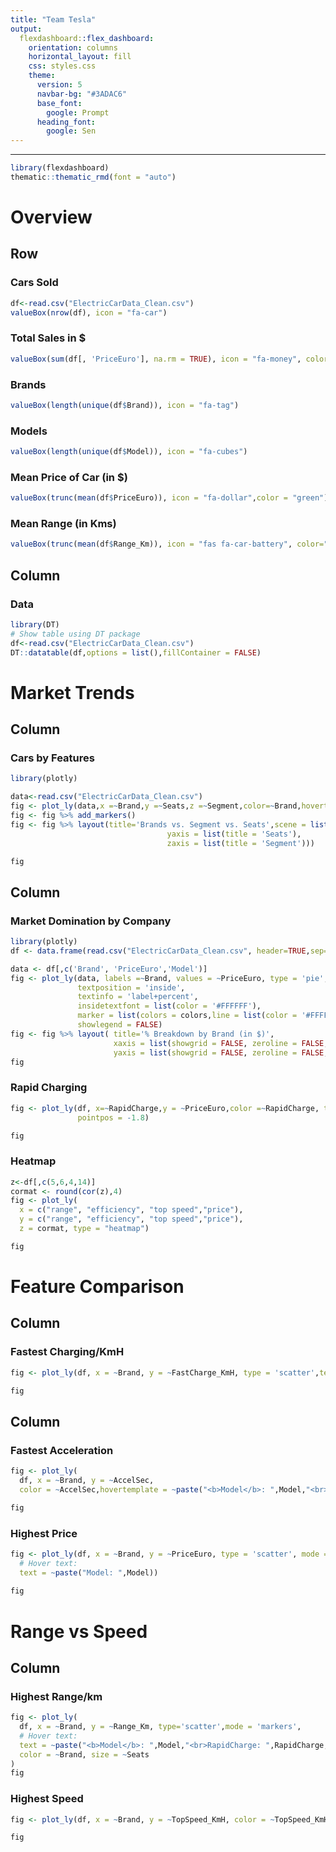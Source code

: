 ---
title: "Team Tesla"
output:
  flexdashboard::flex_dashboard:
    orientation: columns
    horizontal_layout: fill
    css: styles.css
    theme:
      version: 5
      navbar-bg: "#3ADAC6"
      base_font: 
        google: Prompt
      heading_font:
        google: Sen
---
---

```{r setup, include=FALSE}
library(flexdashboard)
thematic::thematic_rmd(font = "auto")
```

Overview{data-icon="fa-table"}
===
Row
-----------------------------------------------------------------------

### Cars Sold

```{r}
df<-read.csv("ElectricCarData_Clean.csv")
valueBox(nrow(df), icon = "fa-car")
```

### Total Sales in $

```{r}
valueBox(sum(df[, 'PriceEuro'], na.rm = TRUE), icon = "fa-money", color="#85bb65")
```

### Brands

```{r}
valueBox(length(unique(df$Brand)), icon = "fa-tag")
```

### Models

```{r}
valueBox(length(unique(df$Model)), icon = "fa-cubes")
```

### Mean Price of Car (in $)

```{r}
valueBox(trunc(mean(df$PriceEuro)), icon = "fa-dollar",color = "green")
```

### Mean Range (in Kms)

```{r}
valueBox(trunc(mean(df$Range_Km)), icon = "fas fa-car-battery", color="#f8c294")
```

Column  {data-width=1200}
-----------------------------------------------------------------------
### Data

```{r}
library(DT)
# Show table using DT package
df<-read.csv("ElectricCarData_Clean.csv")
DT::datatable(df,options = list(),fillContainer = FALSE)
```

Market Trends{data-icon="fa-bar-chart"}
===
Column {data-width=1000}
-----------------------------------------------------------------------

### Cars by Features

```{r}
library(plotly)

data<-read.csv("ElectricCarData_Clean.csv")
fig <- plot_ly(data,x =~Brand,y =~Seats,z =~Segment,color=~Brand,hovertemplate = ~paste('Brand:', Brand, '<br>Seats:', Seats, '<br>Segment:', Segment,"<br><b>Model</b>: ",Model))
fig <- fig %>% add_markers()
fig <- fig %>% layout(title='Brands vs. Segment vs. Seats',scene = list(xaxis = list(title = 'Brand'),
                                   yaxis = list(title = 'Seats'),
                                   zaxis = list(title = 'Segment')))

fig
```

Column {data-width=600}
-----------------------------------------------------------------------

### Market Domination by Company

```{r}
library(plotly)
df <- data.frame(read.csv("ElectricCarData_Clean.csv", header=TRUE,sep=","))

data <- df[,c('Brand', 'PriceEuro','Model')]
fig <- plot_ly(data, labels =~Brand, values = ~PriceEuro, type = 'pie',
               textposition = 'inside',
               textinfo = 'label+percent',
               insidetextfont = list(color = '#FFFFFF'),
               marker = list(colors = colors,line = list(color = '#FFFFFF', width = 1), pull=1.5),
               showlegend = FALSE)
fig <- fig %>% layout( title='% Breakdown by Brand (in $)',
                       xaxis = list(showgrid = FALSE, zeroline = FALSE, showticklabels = FALSE),
                       yaxis = list(showgrid = FALSE, zeroline = FALSE, showticklabels = FALSE))
fig
```

### Rapid Charging

```{r}
fig <- plot_ly(df, x=~RapidCharge,y = ~PriceEuro,color =~RapidCharge, type = "box", boxpoints = "all", jitter = 0.3,
               pointpos = -1.8)

fig
```

### Heatmap

```{r}
z<-df[,c(5,6,4,14)]
cormat <- round(cor(z),4)
fig <- plot_ly(
  x = c("range", "efficiency", "top speed","price"),
  y = c("range", "efficiency", "top speed","price"),
  z = cormat, type = "heatmap")

fig
```

Feature Comparison{data-icon="fa-car"}
===
Column {data-width=500}
-----------------------------------------------------------------------

### Fastest Charging/KmH

```{r}
fig <- plot_ly(df, x = ~Brand, y = ~FastCharge_KmH, type = 'scatter',text = ~paste("Model: ",Model))

fig
```

Column {data-width=500}
-----------------------------------------------------------------------

### Fastest Acceleration

```{r}
fig <- plot_ly(
  df, x = ~Brand, y = ~AccelSec,
  color = ~AccelSec,hovertemplate = ~paste("<b>Model</b>: ",Model,"<br><b>Acceleration/Sec:</b>",AccelSec))

fig
```

### Highest Price
```{r}
fig <- plot_ly(df, x = ~Brand, y = ~PriceEuro, type = 'scatter', mode = 'markers',color='Inferno',
  # Hover text:
  text = ~paste("Model: ",Model))
               
fig
```

Range vs Speed{data-icon="fa-bolt"}
===
Column {data-width=600}
-----------------------------------------------------------------------
### Highest Range/km
```{r}
fig <- plot_ly(
  df, x = ~Brand, y = ~Range_Km, type='scatter',mode = 'markers',
  # Hover text:
  text = ~paste("<b>Model</b>: ",Model,"<br>RapidCharge: ",RapidCharge, '<br>Price: $',PriceEuro),
  color = ~Brand, size = ~Seats
)
fig
```

### Highest Speed
```{r}
fig <- plot_ly(df, x = ~Brand, y = ~TopSpeed_KmH, color = ~TopSpeed_KmH, size = ~TopSpeed_KmH,hovertemplate = ~paste("<b>Model</b>: ",Model,"<br>TopSpeed_KmH: ",TopSpeed_KmH))

fig
```

